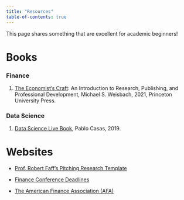 ```yaml
---
title: "Resources"
table-of-contents: true
---
```


This page shares something that are excellent for academic beginners!

# Books

### Finance

1.  [The Economist's Craft](https://press.princeton.edu/books/hardcover/9780691216492/the-economists-craft): An Introduction to Research, Publishing, and Professional Development, Michael S. Weisbach, 2021, Princeton University Press.

### Data Science

1.  [Data Science Live Book](https://livebook.datascienceheroes.com/), Pablo Casas, 2019.

# Websites

-   [Prof. Robert Faff's Pitching Research Template](https://pitchingresearch.com/)

-   [Finance Conference Deadlines](https://tbeason.com/financeconferences/)

-   [The American Finance Association (AFA)](https://afajof.org/)
